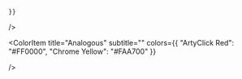 
<Meta title="Colors" />

<ColorPalette>
  <ColorItem
    title="International Orange"
    subtitle="Primary"
    colors={{
      "100": "#ff5100",
      "90": "#FF6219",
      "80": "#FF7433",
      "70": "#FF854D",
      "60": "#FF9666",
      "50": "#FFA880",
      "40": "#FFB999",
      "30": "#FFCBB3",
      "20": "#FFDCCC",
      "10": "#FFEEE6",
    }}
  />
  <ColorItem
    title="Gunmetal"
    subtitle="Contrast color 1"
    colors={{
      "100": "#2c363a",
      "90": "#3E494E",
      "80": "#525E64",
      "70": "#67747A",
      "60": "#7E8A90",
      "50": "#95A1A6",
      "40": "#AEB8BC",
      "30": "#C8CFD2",
      "20": "#E2E7E8",
      "10": "#FFFFFF",
    }}
  />
  <ColorItem
    title="Smoke White"
    subtitle="Contrast color 2"
    colors={{
      "100": "#f5f5f5",
      "90": "#D9D9D9",
      "80": "#BEBEBE",
      "70": "#A3A3A3",
      "60": "#888888",
      "50": "#6C6C6C",
      "40": "#515151",
      "30": "#363636",
      "20": "#1B1B1B",
      "10": "#000000",
    }}
  />
  <ColorItem
    title="Complementary"
    subtitle="Secondary"
    colors={{
      Azure: "#00AAFF",

    }}

/>

  <ColorItem 
    title="Analogous"
    subtitle=""
    colors={{
      "ArtyClick Red": "#FF0000",
      "Chrome Yellow": "#FAA700"
    }}

/>

</ColorPalette>
